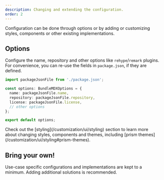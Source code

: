```yaml
---
description: Changing and extending the configuration.
order: 2
---
```


Configuration can be done through options or by adding or customizing styles, components or other existing implementations.

## Options

Configure the name, repository and other options like `rehype`/`remark` plugins.
For convenience, you can re-use the fields in `package.json`, if they are defined.

```ts {4-6} showLineNumbers
import packageJsonFile from './package.json';

const options: BundleMDXOptions = {
  name: packageJsonFile.name,
  repository: packageJsonFile.repository,
  license: packageJsonFile.license,
  // other options
};

export default options;
```
<Info>
Check out the [styling](/customization/ui/styling) section to learn more about changing styles, components and themes, including [prism themes](/customization/ui/styling#prism-themes).
</Info>

## Bring your own!

Use-case specific configurations and implementations are kept to a minimum. Adding additional solutions is recommended.

